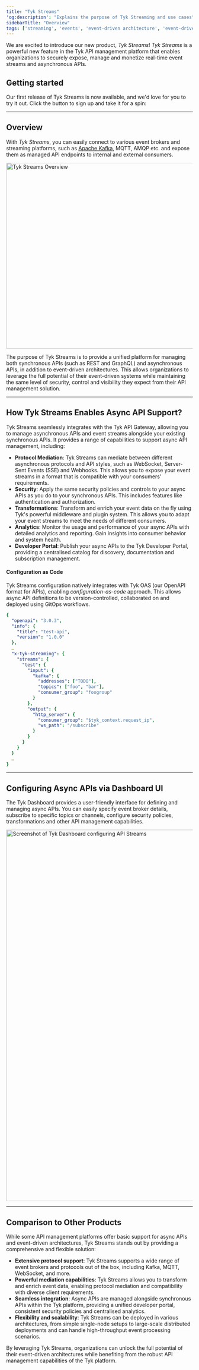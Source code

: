 ```yaml
---
title: "Tyk Streams"
'og:description': "Explains the purpose of Tyk Streaming and use cases"
sidebarTitle: "Overview"
tags: ['streaming', 'events', 'event-driven architecture', 'event-driven architectures', 'kafka']
---
```



We are excited to introduce our new product, *Tyk Streams*! 
*Tyk Streams* is a powerful new feature in the Tyk API management platform that enables organizations to securely expose,
manage and monetize real-time event streams and asynchronous APIs.

## Getting started

Our first release of Tyk Streams is now available, and we'd love for you to try it out. Click the button to sign up and take it for a spin:

<ButtonLeft href="https://survey.hsforms.com/1ItPCBg-_Tre8WFJZL4pp6Q3ifmg" color="green" content="Get started with Tyk Streams" />

---
## Overview
With *Tyk Streams*, you can easily connect to various event brokers and streaming platforms, such as
[Apache Kafka](https://github.com/TykTechnologies/tyk-pro-docker-demo/tree/kafka), MQTT, AMQP etc. and expose them as
managed API endpoints to internal and external consumers.

<div style={{display: 'flex', justifyContent: 'center'}}>
<img src="/img/streams/tyk-streams-overview.png" alt="Tyk Streams Overview" width="670px" height="500px" />
</div>

The purpose of Tyk Streams is to provide a unified platform for managing both synchronous APIs (such as REST and
GraphQL) and asynchronous APIs, in addition to event-driven architectures. This allows organizations to leverage the
full potential of their event-driven systems while maintaining the same level of security, control and visibility they
expect from their API management solution.

---

## How Tyk Streams Enables Async API Support?

Tyk Streams seamlessly integrates with the Tyk API Gateway, allowing you to manage asynchronous APIs and event streams
alongside your existing synchronous APIs. It provides a range of capabilities to support async API management, including:

- **Protocol Mediation**: Tyk Streams can mediate between different asynchronous protocols and API styles, such as WebSocket, Server-Sent Events (SSE) and Webhooks. This allows you to expose your event streams in a format that is compatible with your consumers' requirements.
- **Security**: Apply the same security policies and controls to your async APIs as you do to your synchronous APIs. This includes features like authentication and authorization.
- **Transformations**: Transform and enrich your event data on the fly using Tyk's powerful middleware and plugin system. This allows you to adapt your event streams to meet the needs of different consumers.
- **Analytics**: Monitor the usage and performance of your async APIs with detailed analytics and reporting. Gain insights into consumer behavior and system health.
- **Developer Portal**: Publish your async APIs to the Tyk Developer Portal, providing a centralised catalog for discovery, documentation and subscription management.


#### Configuration as Code

Tyk Streams configuration natively integrates with Tyk OAS (our OpenAPI format for APIs), enabling *configuration-as-code*
approach. This allows async API definitions to be version-controlled, collaborated on and deployed using GitOps workflows.

```yaml
{
  "openapi": "3.0.3",
  "info": {
    "title": "test-api",
    "version": "1.0.0"
  },
  …
  "x-tyk-streaming": {
    "streams": {
      "test": {
        "input": {
          "kafka": {
            "addresses": ["TODO"],
            "topics": ["foo", "bar"],
            "consumer_group": "foogroup"
          }
        },
        "output": {
          "http_server": {
            "consumer_group": "$tyk_context.request_ip",
            "ws_path": "/subscribe"
          }
        }
      }
    }
  }
  …
}
```

---

## Configuring Async APIs via Dashboard UI

The Tyk Dashboard provides a user-friendly interface for defining and managing async APIs. You can easily specify event
broker details, subscribe to specific topics or channels, configure security policies, transformations and other API
management capabilities.

<img src="/img/streams/configure-streams.png" alt="Screenshot of Tyk Dashboard configuring API Streams" width="1000px" />

---

## Comparison to Other Products

While some API management platforms offer basic support for async APIs and event-driven architectures, Tyk Streams
stands out by providing a comprehensive and flexible solution:

- **Extensive protocol support**: Tyk Streams supports a wide range of event brokers and protocols out of the box, including Kafka, MQTT, WebSocket, and more.
- **Powerful mediation capabilities**: Tyk Streams allows you to transform and enrich event data, enabling protocol mediation and compatibility with diverse client requirements.
- **Seamless integration**: Async APIs are managed alongside synchronous APIs within the Tyk platform, providing a unified developer portal, consistent security policies and centralised analytics.
- **Flexibility and scalability**: Tyk Streams can be deployed in various architectures, from simple single-node setups to large-scale distributed deployments and can handle high-throughput event processing scenarios.

By leveraging Tyk Streams, organizations can unlock the full potential of their event-driven architectures while
benefiting from the robust API management capabilities of the Tyk platform.

